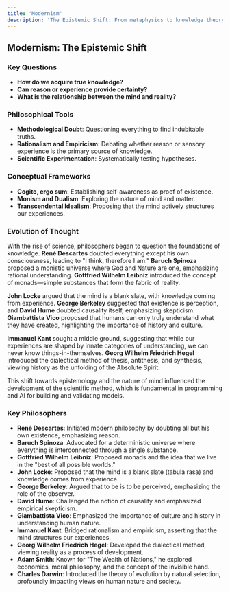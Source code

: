 ```yaml
---
title: 'Modernism'
description: 'The Epistemic Shift: From metaphysics to knowledge theory'
---
```


## Modernism: The Epistemic Shift

### Key Questions

- **How do we acquire true knowledge?**
- **Can reason or experience provide certainty?**
- **What is the relationship between the mind and reality?**

### Philosophical Tools

- **Methodological Doubt**: Questioning everything to find indubitable truths.
- **Rationalism and Empiricism**: Debating whether reason or sensory experience is the primary source of knowledge.
- **Scientific Experimentation**: Systematically testing hypotheses.

### Conceptual Frameworks

- **Cogito, ergo sum**: Establishing self-awareness as proof of existence.
- **Monism and Dualism**: Exploring the nature of mind and matter.
- **Transcendental Idealism**: Proposing that the mind actively structures our experiences.

### Evolution of Thought

With the rise of science, philosophers began to question the foundations of knowledge. **René Descartes** doubted everything except his own consciousness, leading to "I think, therefore I am." **Baruch Spinoza** proposed a monistic universe where God and Nature are one, emphasizing rational understanding. **Gottfried Wilhelm Leibniz** introduced the concept of monads—simple substances that form the fabric of reality.

**John Locke** argued that the mind is a blank slate, with knowledge coming from experience. **George Berkeley** suggested that existence is perception, and **David Hume** doubted causality itself, emphasizing skepticism. **Giambattista Vico** proposed that humans can only truly understand what they have created, highlighting the importance of history and culture.

**Immanuel Kant** sought a middle ground, suggesting that while our experiences are shaped by innate categories of understanding, we can never know things-in-themselves. **Georg Wilhelm Friedrich Hegel** introduced the dialectical method of thesis, antithesis, and synthesis, viewing history as the unfolding of the Absolute Spirit.

This shift towards epistemology and the nature of mind influenced the development of the scientific method, which is fundamental in programming and AI for building and validating models.

### Key Philosophers

- **René Descartes**: Initiated modern philosophy by doubting all but his own existence, emphasizing reason.
- **Baruch Spinoza**: Advocated for a deterministic universe where everything is interconnected through a single substance.
- **Gottfried Wilhelm Leibniz**: Proposed monads and the idea that we live in the "best of all possible worlds."
- **John Locke**: Proposed that the mind is a blank slate (tabula rasa) and knowledge comes from experience.
- **George Berkeley**: Argued that to be is to be perceived, emphasizing the role of the observer.
- **David Hume**: Challenged the notion of causality and emphasized empirical skepticism.
- **Giambattista Vico**: Emphasized the importance of culture and history in understanding human nature.
- **Immanuel Kant**: Bridged rationalism and empiricism, asserting that the mind structures our experiences.
- **Georg Wilhelm Friedrich Hegel**: Developed the dialectical method, viewing reality as a process of development.
- **Adam Smith**: Known for "The Wealth of Nations," he explored economics, moral philosophy, and the concept of the invisible hand.
- **Charles Darwin**: Introduced the theory of evolution by natural selection, profoundly impacting views on human nature and society. 